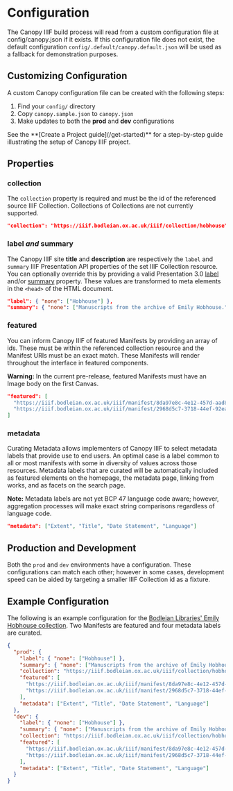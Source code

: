 
# Configuration

The Canopy IIIF build process will read from a custom configuration file at config/canopy.json if it exists. If this configuration file does not exist, the default configuration `config/.default/canopy.default.json` will be used as a fallback for demonstration purposes.

<Cards>
  <Card title="Overview" href="/configuration" />
  <Card title="Search" href="/configuration/search" />
  <Card title="Locale" href="/configuration/locale" />
  <Card title="Map" href="/configuration/map" />
  <Card title="Theme" href="/configuration/theme" />
</Cards>

## Customizing Configuration

A custom Canopy configuration file can be created with the following steps:

1. Find your `config/` directory
2. Copy `canopy.sample.json` to `canopy.json`
3. Make updates to both the **prod** and **dev** configurations

<Callout type="info">
  See the **[Create a Project guide](/get-started)** for a step-by-step guide
  illustrating the setup of Canopy IIIF project.
</Callout>

## Properties

### collection

The `collection` property is required and must be the id of the referenced source IIIF Collection. Collections of Collections are not currently supported.

```json
"collection": "https://iiif.bodleian.ox.ac.uk/iiif/collection/hobhouse"
```

### label _and_ summary

The Canopy IIIF site **title** and **description** are respectively the `label` and `summary` IIIF Presentation API properties of the set IIIF Collection resource. You can optionally override this by providing a valid Presentation 3.0 [label](https://iiif.io/api/presentation/3.0/#label) and/or [summary](https://iiif.io/api/presentation/3.0/#summary) property. These values are transformed to meta elements in the `<head>` of the HTML document.

```json
"label": { "none": ["Hobhouse"] },
"summary": { "none": ["Manuscripts from the archive of Emily Hobhouse."] }
```

### featured

You can inform Canopy IIIF of featured Manifests by providing an array of ids. These must be within the referenced collection resource and the Manifest URIs must be an exact match. These Manifests will render throughout the interface in featured components.

**Warning:** In the current pre-release, featured Manifests must have an Image body on the first Canvas.

```json
"featured": [
  "https://iiif.bodleian.ox.ac.uk/iiif/manifest/8da97e8c-4e12-457d-aad8-3327b3aec183.json",
  "https://iiif.bodleian.ox.ac.uk/iiif/manifest/2968d5c7-3718-44ef-92ea-ee4cc58cc677.json"
]
```

### metadata

Curating Metadata allows implementers of Canopy IIIF to select metadata labels that provide use to end users. An optimal case is a label common to all or most manifests with some in diversity of values across those resources. Metadata labels that are curated will be automatically included as featured elements on the homepage, the metadata page, linking from works, and as facets on the search page.

**Note:** Metadata labels are not yet BCP 47 language code aware; however, aggregation processes will make exact string comparisons regardless of language code.

```json
"metadata": ["Extent", "Title", "Date Statement", "Language"]
```

## Production and Development

Both the `prod` and `dev` environments have a configuration. These configurations can match each other; however in some cases, development speed can be aided by targeting a smaller IIIF Collection id as a fixture.

## Example Configuration

The following is an example configuration for the [Bodleian Libraries' Emily Hobhouse collection](https://archives.bodleian.ox.ac.uk/repositories/2/resources/2830). Two Manifests are featured and four metadata labels are curated.

```json copy filename="config/canopy.json"
{
  "prod": {
    "label": { "none": ["Hobhouse"] },
    "summary": { "none": ["Manuscripts from the archive of Emily Hobhouse."] },
    "collection": "https://iiif.bodleian.ox.ac.uk/iiif/collection/hobhouse",
    "featured": [
      "https://iiif.bodleian.ox.ac.uk/iiif/manifest/8da97e8c-4e12-457d-aad8-3327b3aec183.json",
      "https://iiif.bodleian.ox.ac.uk/iiif/manifest/2968d5c7-3718-44ef-92ea-ee4cc58cc677.json"
    ],
    "metadata": ["Extent", "Title", "Date Statement", "Language"]
  },
  "dev": {
    "label": { "none": ["Hobhouse"] },
    "summary": { "none": ["Manuscripts from the archive of Emily Hobhouse."] },
    "collection": "https://iiif.bodleian.ox.ac.uk/iiif/collection/hobhouse",
    "featured": [
      "https://iiif.bodleian.ox.ac.uk/iiif/manifest/8da97e8c-4e12-457d-aad8-3327b3aec183.json",
      "https://iiif.bodleian.ox.ac.uk/iiif/manifest/2968d5c7-3718-44ef-92ea-ee4cc58cc677.json"
    ],
    "metadata": ["Extent", "Title", "Date Statement", "Language"]
  }
}
```
